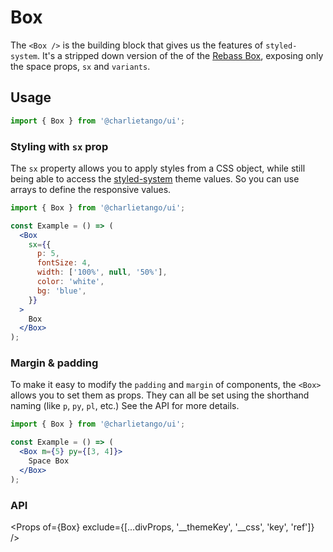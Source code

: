 
<Meta title="Components|Box" component={Box} />

# Box

The `<Box />` is the building block that gives us the features of `styled-system`. It's a stripped
down version of the of the [Rebass Box](https://rebassjs.org/box), exposing only the space props,
`sx` and `variants`.

## Usage

```jsx harmony
import { Box } from '@charlietango/ui';
```

### Styling with `sx` prop

The `sx` property allows you to apply styles from a CSS object, while still being able to access the
[styled-system](https://styled-system.com/) theme values. So you can use arrays to define the
responsive values.

```jsx harmony
import { Box } from '@charlietango/ui';

const Example = () => (
  <Box
    sx={{
      p: 5,
      fontSize: 4,
      width: ['100%', null, '50%'],
      color: 'white',
      bg: 'blue',
    }}
  >
    Box
  </Box>
);
```

### Margin & padding

To make it easy to modify the `padding` and `margin` of components, the `<Box>` allows you to set
them as props. They can all be set using the shorthand naming (like `p`, `py`, `pl`, etc.) See the
API for more details.

```jsx harmony
import { Box } from '@charlietango/ui';

const Example = () => (
  <Box m={5} py={[3, 4]}>
    Space Box
  </Box>
);
```

### API

<Props of={Box} exclude={[...divProps, '__themeKey', '__css', 'key', 'ref']} />
